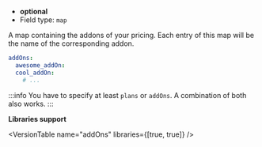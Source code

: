 
- **optional**
- Field type: `map`

A map containing the addons of your pricing. Each entry of this map
will be the name of the corresponding addon.

```yaml
addOns:
  awesome_addOn:
  cool_addOn:
    # ...
```

:::info
You have to specify at least `plans` or `addOns`. A combination
of both also works.
:::

**Libraries support**

<VersionTable name="addOns" libraries={[true, true]} />
